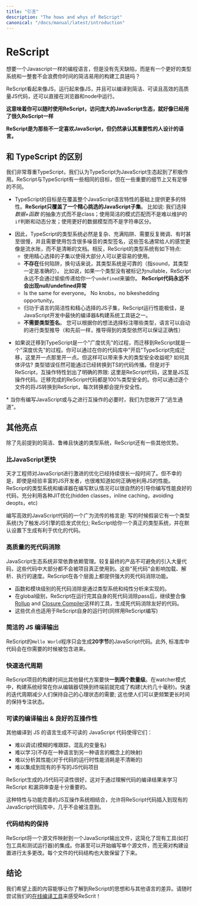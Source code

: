 ```yaml
---
title: "引言"
description: "The hows and whys of ReScript"
canonical: "/docs/manual/latest/introduction"
---
```


# ReScript

<!-- Ever wanted a language like JavaScript, but without the warts, with a great type system, and with a lean build toolchain that doesn't waste your time? -->

想要一个Javascript一样的编程语言，但是没有先天缺陷，而是有一个更好的类型系统和一整套不会浪费你时间的简洁易用的构建工具链吗？

<!-- ReScript looks like JS, acts like JS, and compiles to the highest quality of clean, readable and performant JS, directly runnable in browsers and Node. -->

ReScript看起来像JS，运行起来像JS，并且可以编译到简洁、可读且高效的高质量JS代码，还可以直接在浏览器和node中运行。

<!-- **This means you can pick up ReScript and access the vast JavaScript ecosystem and tooling as if you've known ReScript for a long time**! -->

**这意味着你可以随时使用ReScript，访问庞大的JavaScript生态，就好像已经用了很久ReScript一样**

<!-- **ReScript is the language for folks who don't necessarily love JavaScript, but who still acknowledge its importance**. -->

**ReScript是为那些不一定喜欢JavaScript，但仍然承认其重要性的人设计的语言。**

<!-- ## Difference vs TypeScript -->
## 和 TypeScript 的区别
<!-- We respect TypeScript very much and think that it's a positive force in the JavaScript ecosystem. ReScript shares some of the same goals as TypeScript, but is different enough regarding some important nuances: -->
我们非常尊重TypeScript，我们认为TypeScript为JavaScript生态起到了积极作用。ReScript与TypeScript有一些相同的目标，但在一些重要的细节上又有足够的不同。

<!-- - TypeScript's (admittedly noble) goal is to cover the entire JavaScript feature set and more. **ReScript covers only a curated subset of JavaScript**. For example, we emphasize plain data + functions over classes, clean [pattern matching](pattern-matching-destructuring.md) over fragile `if`s and virtual dispatches, [proper data modeling](variant.md) over string abuse, etc. JavaScript supersets will only grow larger over time; ReScript doesn't. \* -->

- TypeScript的目标是在覆盖整个JavaScript语言特性的基础上提供更多的特性。**ReScript只覆盖了一个精心挑选的JavaScript子集**。 比如说: 我们选择 _数据+函数_ 的抽象方式而不是class；使用简洁的模式匹配而不是难以维护的`if`判断和动态分发；使用更好的数据模型而不是字符串区分。

<!-- - Consequently, TypeScript's type system is necessarily complex, pitfalls-ridden, potentially requires tweaking, sometimes slow, and requires quite a bit of noisy annotations that often feel like manual bookkeeping rather than clear documentation. In contrast, ReScript's type system:
  - Is deliberately curated to be a simple subset most folks will have an easier time to use.
  - Has **no** pitfalls, aka the type system is "sound" (the types will always be correct). E.g. If a type isn't marked as nullable, its value will never lie and let through some `undefined` value silently. **ReScript code has no null/undefined errors**.
  - Is the same for everyone. No knobs, no bikeshedding opportunity.
  - Runs extremely fast precisely thanks to its simplicity and curation. It's one of the fastest compiler & build system toolchains for JavaScript development.
  - **Doesn't need type annotations**. Annotate as much or as little as you'd like. The types are inferred by the language (and, again, are guaranteed correct). -->

- 因此，TypeScript的类型系统必然是复杂、充满陷阱、需要反复微调、有时甚至很慢，并且需要使用包含很多噪音的类型签名，这些签名通常给人的感觉更像是流水账，而不是清晰的文档。相反，ReScript的类型系统有如下特点:
  - 使用精心选择的子集以使得大部分人可以更容易的使用。
  - **不存在**任何陷阱，换句话来说，其类型系统是可靠的（指sound，其类型一定是准确的）。 比如说，如果一个类型没有被标记为nullable，ReScript永远不会通过偷偷传递给你一个`undefined`来骗你。 **ReScript代码永远不会出现null/undefined异常**
  - Is the same for everyone。 No knobs，no bikeshedding opportunity。
  - 归功于语言的简洁性和精心选择的JS子集，ReScript运行性能极佳，是JavaScript开发中最快的编译器&构建系统工具链之一。
  - **不需要类型签名**。 您可以根据你的想法选择标注哪些类型，语言可以自动的进行类型推导（和先前一样，推导得到的类型依然可以保证正确性）

<!-- - Migrating to TypeScript is done "breadth-first," whereas migrating to ReScript is done "depth-first." You can convert your codebase to TypeScript by "turning it on" for all files and annotate here and there; but how much type safety did you gain? How do you measure it? Type errors can still slip in and out of the converted pieces. For ReScript, our interop features draw clear boundaries: there's pure ReScript code, and there's JS interop code. Every piece of converted ReScript code is 100% clean. You'd convert file by file and each conversion increases your safety monotonically. -->

- 如果说迁移到TypeScript是一个"广度优先"的过程，而迁移到ReScript就是一个"深度优先"的过程。你可以通过在你的代码库中"开启"TypeScript完成迁移，这里开一点那里开一点。但这样可以带来多大的类型安全收益呢? 如何具体评估? 类型错误任然可能通过已经转换到TS的代码传播。但是对于ReScript，互操作特性划出了明确的界限: 这里是ReScript代码，这里是JS互操作代码。迁移完成的ReScript代码都是100%类型安全的。你可以通过逐个文件的将JS转换到ReScript，每次转换都会提升安全性。

<!-- \* When you absolutely need to write or interoperate with free-for-all JavaScript, we expose enough escape hatches for you. -->

\* 当你有编写JavaScript或与之进行互操作的必要时，我们为您敞开了“逃生通道”。

<!-- ## Other Highlights -->
## 其他亮点
<!-- Aside from the aforementioned simple, robust and fast type system, ReScript presents a few more advantages. -->

除了先前提到的简洁、鲁棒且快速的类型系统，ReScript还有一些其他优势。

<!-- ### Faster than JavaScript -->
### 比JavaScript更快

<!-- JavaScript's been aggressively optimized by talented engineers over a long span. Unfortunately, even for seasoned JS devs, it can be hard to know how to properly leverage JS's performance. ReScript's type system and compiler naturally guides you toward writing code that's very often performant by default, with good leverage of various Just-In-Time optimizations (hidden classes, inline caching, avoiding deopts, etc). -->

天才工程师对JavaScript进行激进的优化已经持续很长一段时间了。但不幸的是，即使是经验丰富的JS开发者，也很难知道如何正确地利用JS的性能。ReScript的类型系统和编译器在编写默认情况可以很自然的引导你编写性能良好的代码，充分利用各种JIT优化(hidden classes，inline caching，avoiding deopts，etc)

<!-- A widespread adage to write fast JavaScript code is to write as if there's a type system (in order to trigger JS engines' good optimization heuristics); ReScript gives you a real one and generates code that's friendly to optimizations by default. -->

编写高效的JavaScript代码的一个广为流传的格言是: 写的时候假装它有一个类型系统(为了触发JS引擎的启发式优化); ReScript给你一个真正的类型系统，并在默认设置下生成有利于优化的代码。

<!-- ### High Quality Dead Code Elimination -->
### 高质量的死代码消除

<!-- The JavaScript ecosystem is very reliant on dependencies. Shipping the final product inevitably drags in a huge amount of code, lots of which the project doesn't actually use. These regions of dead code impact loading, parsing and interpretation speed. ReScript provides powerful dead code elimination at all levels: -->

JavaScript生态系统非常依靠依赖管理。较复最终的产品不可避免的引入大量代码，这些代码中大部分都不会被项目真正使用到。这些"死代码"会影响加载、解析、执行的速度。ReScript在各个层面上都提供强大的死代码消除功能。

<!-- - Function- and module-level code elimination is facilitated by the well-engineered type system and purity analysis.
- At the global level, ReScript generates code that is naturally friendly to dead code elimination done by bundling tools such as [Rollup](https://github.com/rollup/rollup) and [Closure Compiler](https://developers.google.com/closure/compiler/), after its own sophisticated elimination pass.
- The same applies for ReScript's own tiny runtime (which is written in ReScript itself). -->

- 函数和模块级别的死代码消除是通过类型系统和纯性分析来实现的。
- 在global级别，ReScript在运行完其自身的死代码消除pass后，继续整合像[Rollup](https://github.com/rollup/rollup) and [Closure Compiler](https://developers.google.com/closure/compiler/)这样的工具，生成死代码消除友好的代码。
- 这些优点也适用于ReScript自身的运行时(同样用ReScript编写)

<!-- ### Tiny JS Output -->
### 简洁的 JS 编译输出

<!-- A `Hello world` ReScript program generates **20 bytes** of JS code. Additionally, the standard library pieces you require in are only included when needed. -->

ReScript的`Hello World`程序只会生成**20字节**的JavaScript代码。此外, 标准库中代码会在你需要的时候被包含进来。

<!-- ### Fast Iteration Loop -->

### 快速迭代周期

<!-- ReScript's build time is **one or two orders of magnitude** faster than alternatives. In its watcher mode, the build system usually finishes before you switch screen from the editor to the terminal tab (two digits of milliseconds). A fast iteration cycle reduces the need of keeping one's mental state around longer; this in turn allows one to stay in the flow longer and more often. -->

ReScript项目的构建时间比其他替代方案要快**一到两个数量级**。在watcher模式中，构建系统经常在你从编辑器切换到终端前就完成了构建(大约几十毫秒)。快速的迭代周期减少人们保持自己的心理状态的需要; 这也使人们可以更频繁更长时间的保持专注状态。

<!-- ### Readable Output & Great Interop -->

### 可读的编译输出 & 良好的互操作性

<!-- Unreadable JavaScript code generated from other compiled-to-js languages makes it so that it could be, practically speaking:

- Hard to debug (cryptic stack trace, mangled variable names)
- Hard to learn from (non-straightforward mapping of concepts from one language to another)
- Hard to profile for performance (unclear what runtime performance cost there is)
- Hard to integrate with existing hand-written JS code -->

其他编译到 JS 的语言生成不可读的 JavaScript 代码使得它们：
- 难以调试(模糊的堆跟踪，混乱的变量名)
- 难以学习(不存在一种语言到另一种语言的概念上的映射)
- 难以分析其性能(对于代码的运行时性能消耗是不清晰的)
- 难以集成到现有的手写的JS代码项目

<!-- ReScript's JS output is very readable. This is especially important while learning, where users might want to understand how the code's compiled, and to audit for bugs. -->

ReScript生成的JS代码可读性很好，这对于通过理解代码的编译结果来学习 ReScript 和漏洞审查是十分重要的。

<!-- This characteristic, combined with a fully-featured JS interop system, allows ReScript code to be inserted into an existing JavaScript codebase almost unnoticed. -->

这种特性与功能完善的JS互操作系统相结合，允许将ReScript代码插入到现有的JavaScript代码库中，几乎不会被注意到。

<!-- ### Preservation of Code Structure -->
### 代码结构的保持

<!-- ReScript maps one source file to one JavaScript output file. This eases the integration of existing tools such as bundlers and test runners. You can even start writing a single file without much change to your build setup. Each file's code structure is approximately preserved, too. -->

ReScript将一个源文件映射到一个JavaScript输出文件，这简化了现有工具(如打包工具和测试运行器)的集成。你甚至可以开始编写单个源文件，而无需对构建设置进行太多更改。每个文件的代码结构也大致保留了下来。

<!-- ## Conclusion -->
## 结论

<!-- We hope the above gave you enough of an idea of ReScript and its differentiators。Feel free to [try it online](/try) to get a feel! -->

我们希望上面的内容能够让你了解到ReScript的思想和与其他语言的差异。请随时尝试我们的[在线编译工具](/try)来感受ReScrit！
